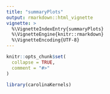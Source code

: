 ```yaml
---
title: "summaryPlots"
output: rmarkdown::html_vignette
vignette: >
  %\VignetteIndexEntry{summaryPlots}
  %\VignetteEngine{knitr::rmarkdown}
  %\VignetteEncoding{UTF-8}
---
```


```r
knitr::opts_chunk$set(
  collapse = TRUE,
  comment = "#>"
)
```

```r
library(carolinaKernels)
```
